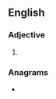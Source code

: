 ==English==

===Adjective===
{{head|en|superlative adjective}}

# {{en-superlative of|comely}}

===Anagrams===
* {{anagrams|en|a=ceeilmost|close time}}